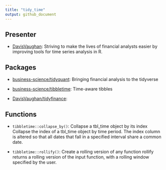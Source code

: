 ```yaml
---
title: "tidy_time"
output: github_document
---
```


## Presenter

+ [DavisVaughan](https://github.com/DavisVaughan): Striving to make the lives of financial analysts easier by improving tools for time series analysis in R.

## Packages

+ [business-science/tidyquant](https://github.com/business-science/tidyquant): 
            Bringing financial analysis to the tidyverse
          

+ [business-science/tibbletime](https://github.com/business-science/tibbletime): 
            Time-aware tibbles
          

+ [DavisVaughan/tidyfinance](https://github.com/DavisVaughan/tidyfinance): 

## Functions

+ `tibbletime::collapse_by()`: Collapse a tbl_time object by its index Collapse the index of a tbl_time object by time period. The index column
is altered so that all dates that fall in a specified interval share a
common date.


+ `tibbletime::rollify()`: Create a rolling version of any function rollify returns a rolling version of the input function, with a
rolling window specified by the user.

